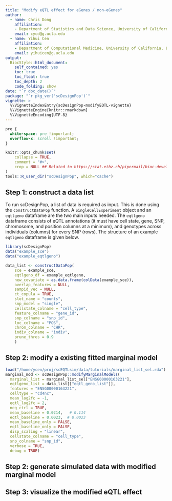 ```yaml
---
title: "Modify eQTL effect for eGenes / non-eGenes"
author: 
  - name: Chris Dong
    affiliation:
    - Department of Statistics and Data Science, University of California, Los Angeles
    email: cycd@g.ucla.edu
  - name: Yihui Cen
    affiliation:
    - Department of Computational Medicine, University of California, Los Angeles
    email: yihuicen@g.ucla.edu
output: 
  BiocStyle::html_document:
    self_contained: yes
    toc: true
    toc_float: true
    toc_depth: 2
    code_folding: show
date: "`r doc_date()`"
package: "`r pkg_ver('scDesignPop')`"
vignette: >
  %\VignetteIndexEntry{scDesignPop-modifyEQTL-vignette}
  %\VignetteEngine{knitr::rmarkdown}
  %\VignetteEncoding{UTF-8}  
---
```

```css
pre {
  white-space: pre !important;
  overflow-x: scroll !important;
}
```

```r
knitr::opts_chunk$set(
    collapse = TRUE,
    comment = "#>",
    crop = NULL ## Related to https://stat.ethz.ch/pipermail/bioc-devel/2020-April/016656.html
)
tools::R_user_dir("scDesignPop", which="cache")
```

## Step 1: construct a data list

To run scDesignPop, a list of data is required as input. This is done using the `constructDataPop` function. A `SingleCellExperiment` object and an `eqtlgeno` dataframe are the two main inputs needed. The `eqtlgeno` dataframe consists of eQTL annotations (it must have cell state, gene, SNP, chromosome, and position columns at a minimum), and genotypes across individuals (columns) for every SNP (rows). The structure of an example `eqtlgeno` dataframe is given below.

```r
library(scDesignPop)
data("example_sce")
data("example_eqtlgeno")
```


```r
data_list <- constructDataPop(
    sce = example_sce,
    eqtlgeno_df = example_eqtlgeno,
    new_covariate = as.data.frame(colData(example_sce)),
    overlap_features = NULL,
    sampid_vec = NULL,
    ct_copula = TRUE,
    slot_name = "counts",
    snp_model = "single",
    cellstate_colname = "cell_type",
    feature_colname = "gene_id",
    snp_colname = "snp_id",
    loc_colname = "POS",
    chrom_colname = "CHR",
    indiv_colname = "indiv",
    prune_thres = 0.9
    )
```

## Step 2: modify a existing fitted marginal model

```r
load("/home/ycen/proj/scEQTLsim/data/tutorials/marginal_list_sel.rda")
marginal_mod <- scDesignPop::modifyMarginalModels(
  marginal_list = marginal_list_sel["ENSG00000163221"],
  eqtlgeno_list = data_list[["eqtl_geno_list"]],
  features = "ENSG00000163221",
  celltype = "cd4nc",
  mean_log2fc = -1,
  eqtl_log2fc = 2,
  neg_ctrl = TRUE,
  mean_baseline = 0.0214,   # 0.114
  eqtl_baseline = 0.0023,  # 0.0023
  mean_baseline_only = FALSE,
  eqtl_baseline_only = FALSE,
  disp_scaling = "linear",
  cellstate_colname = "cell_type",
  snp_colname = "snp_id",
  verbose = TRUE,
  debug = TRUE)
```

## Step 2: generate simulated data with modified marginal model

## Step 3: visualize the modified eQTL effect

